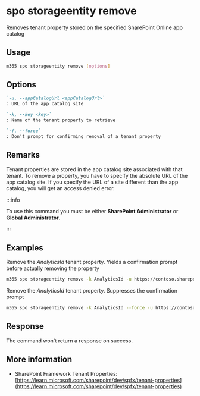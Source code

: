 
# spo storageentity remove

Removes tenant property stored on the specified SharePoint Online app catalog

## Usage

```sh
m365 spo storageentity remove [options]
```

## Options

```md definition-list
`-u, --appCatalogUrl <appCatalogUrl>`
: URL of the app catalog site

`-k, --key <key>`
: Name of the tenant property to retrieve

`-f, --force`
: Don't prompt for confirming removal of a tenant property
```

<Global />

## Remarks

Tenant properties are stored in the app catalog site associated with that tenant. To remove a property, you have to specify the absolute URL of the app catalog site. If you specify the URL of a site different than the app catalog, you will get an access denied error.

:::info

To use this command you must be either **SharePoint Administrator** or **Global Administrator**.

:::
    
## Examples

Remove the _AnalyticsId_ tenant property. Yields a confirmation prompt before actually removing the property

```sh
m365 spo storageentity remove -k AnalyticsId -u https://contoso.sharepoint.com/sites/appcatalog
```

Remove the _AnalyticsId_ tenant property. Suppresses the confirmation prompt

```sh
m365 spo storageentity remove -k AnalyticsId --force -u https://contoso.sharepoint.com/sites/appcatalog
```

## Response

The command won't return a response on success.

## More information

- SharePoint Framework Tenant Properties: [https://learn.microsoft.com/sharepoint/dev/spfx/tenant-properties](https://learn.microsoft.com/sharepoint/dev/spfx/tenant-properties)
